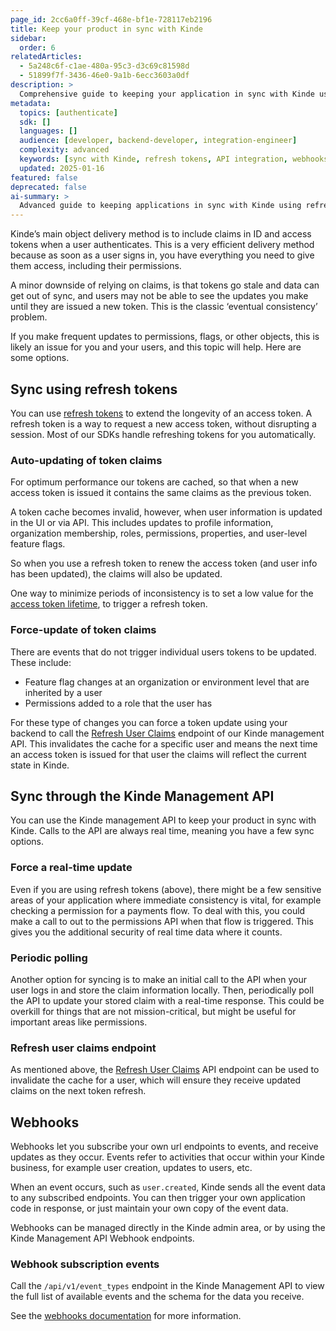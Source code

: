 ```yaml
---
page_id: 2cc6a0ff-39cf-468e-bf1e-728117eb2196
title: Keep your product in sync with Kinde
sidebar:
  order: 6
relatedArticles:
  - 5a248c6f-c1ae-480a-95c3-d3c69c81598d
  - 51899f7f-3436-46e0-9a1b-6ecc3603a0df
description: >
  Comprehensive guide to keeping your application in sync with Kinde using refresh tokens, API calls, and webhooks for real-time data consistency.
metadata:
  topics: [authenticate]
  sdk: []
  languages: []
  audience: [developer, backend-developer, integration-engineer]
  complexity: advanced
  keywords: [sync with Kinde, refresh tokens, API integration, webhooks, token claims, real-time sync]
  updated: 2025-01-16
featured: false
deprecated: false
ai-summary: >
  Advanced guide to keeping applications in sync with Kinde using refresh tokens, API integration, and webhooks for data consistency.
---
```


Kinde’s main object delivery method is to include claims in ID and access tokens when a user authenticates. This is a very efficient delivery method because as soon as a user signs in, you have everything you need to give them access, including their permissions.

A minor downside of relying on claims, is that tokens go stale and data can get out of sync, and users may not be able to see the updates you make until they are issued a new token. This is the classic ‘eventual consistency’ problem.

If you make frequent updates to permissions, flags, or other objects, this is likely an issue for you and your users, and this topic will help. Here are some options.

## Sync using refresh tokens

You can use [refresh tokens](/build/tokens/refresh-tokens/) to extend the longevity of an access token. A refresh token is a way to request a new access token, without disrupting a session. Most of our SDKs handle refreshing tokens for you automatically.

### Auto-updating of token claims

For optimum performance our tokens are cached, so that when a new access token is issued it contains the same claims as the previous token.

A token cache becomes invalid, however, when user information is updated in the UI or via API. This includes updates to profile information, organization membership, roles, permissions, properties, and user-level feature flags.

So when you use a refresh token to renew the access token (and user info has been updated), the claims will also be updated.

One way to minimize periods of inconsistency is to set a low value for the [access token lifetime](/build/tokens/configure-tokens/), to trigger a refresh token.

### Force-update of token claims

There are events that do not trigger individual users tokens to be updated. These include:

- Feature flag changes at an organization or environment level that are inherited by a user
- Permissions added to a role that the user has

For these type of changes you can force a token update using your backend to call the [Refresh User Claims](/kinde-apis/management#tag/users/post/api/v1/users/{user_id}/refresh_claims) endpoint of our Kinde management API. This invalidates the cache for a specific user and means the next time an access token is issued for that user the claims will reflect the current state in Kinde.

## Sync through the Kinde Management API

You can use the Kinde management API to keep your product in sync with Kinde. Calls to the API are always real time, meaning you have a few sync options.

### Force a real-time update

Even if you are using refresh tokens (above), there might be a few sensitive areas of your application where immediate consistency is vital, for example checking a permission for a payments flow. To deal with this, you could make a call to out to the permissions API when that flow is triggered. This gives you the additional security of real time data where it counts.

### Periodic polling

Another option for syncing is to make an initial call to the API when your user logs in and store the claim information locally. Then, periodically poll the API to update your stored claim with a real-time response. This could be overkill for things that are not mission-critical, but might be useful for important areas like permissions.

### Refresh user claims endpoint

As mentioned above, the [Refresh User Claims](/kinde-apis/management#tag/users/post/api/v1/users/{user_id}/refresh_claims) API endpoint can be used to invalidate the cache for a user, which will ensure they receive updated claims on the next token refresh.

## Webhooks

Webhooks let you subscribe your own url endpoints to events, and receive updates as they occur. Events refer to activities that occur within your Kinde business, for example user creation, updates to users, etc.

When an event occurs, such as `user.created`, Kinde sends all the event data to any subscribed endpoints. You can then trigger your own application code in response, or just maintain your own copy of the event data.

Webhooks can be managed directly in the Kinde admin area, or by using the Kinde Management API Webhook endpoints.

### Webhook subscription events

Call the `/api/v1/event_types` endpoint in the Kinde Management API to view the full list of available events and the schema for the data you receive.

See the [webhooks documentation](/integrate/webhooks/about-webhooks/) for more information.

